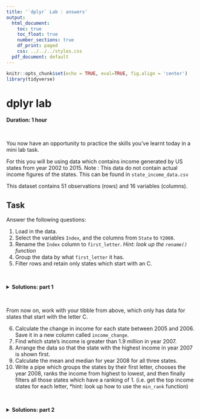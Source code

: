 ```yaml
---
title: '`dplyr` Lab : answers'
output:
  html_document:
    toc: true
    toc_float: true
    number_sections: true
    df_print: paged
    css: ../../../styles.css
  pdf_document: default
---
```


```r
knitr::opts_chunk$set(echo = TRUE, eval=TRUE, fig.align = 'center')
library(tidyverse)
```

# dplyr lab

**Duration: 1 hour**

<br>

You now have an opportunity to practice the skills you've learnt today in a mini lab task. 

For this you will be using data which contains income generated by US states from year 2002 to 2015. Note : This data do not contain actual income figures of the states. This can be found in `state_income_data.csv`

This dataset contains 51 observations (rows) and 16 variables (columns). 

## Task

Answer the following questions: 

1. Load in the data.  
2. Select the variables `Index`, and the columns from `State` to `Y2008`.  
3. Rename the `Index` column to `first_letter`. *Hint: look up the `rename()` function*    
4. Group the data by what `first_letter` it has.    
5. Filter rows and retain only states which start with an C. 

<br>

<details>
<summary>**Solutions: part 1**</summary>


```r

# load in the data 
state_income <- read_csv("data/state_income_data.csv")

# Select the variables "Index", columns from "State" to "Y2008".
state_income2 <- select(state_income, Index, State:Y2008)

# rename the Index column to `first_letter`
state_renamed <- rename(state_income2, first_letter=Index)

# group the data by what `first_letter` it has
state_grouped <- group_by(state_renamed, first_letter)

# filter rows and retain only states which start with an C. 
state_c = filter(state_renamed, first_letter == "C")
```

</details>
<br>

From now on, work with your tibble from above, which only has data for states that start with the letter C. <br>

6. Calculate the change in income for each state between 2005 and 2006. Save it in a new column called `income_change`.   
7. Find which state's income is greater than 1.9 million in year 2007.  
8. Arrange the data so that the state with the highest income in year 2007 is shown first.  
9. Calculate the mean and median for year 2008 for all three states.  
10. Write a pipe which groups the states by their first letter, chooses the year 2008, ranks the income from highest to lowest, and then finally filters all those states which have a ranking of 1.  (i.e. get the top income states for each letter, *hint: look up how to use the `min_rank` function) 

<br>

<details>
<summary>**Solutions: part 2**</summary>
```r

# calculate the change in income for states beginning with C between 2005 and 2006. Save it in a new column called `income_change`
state_income_change = mutate(state_c, income_change=Y2006-Y2005)

# find which states' income is greater than 1.9 million in year 2007
state_million = filter(state_c, Y2007 >=1900000)

# arrange the data so that the state with the highest income in year 2007 is shown first
state_arranged <- state_c %>% 
    select(State, Y2007) %>%
    arrange(desc(Y2007))
       
# calculate the mean and median for the year 2008 across the three states
state_stats <- summarise(state_c, Y2008_mean = mean(Y2008), Y2008_median=median(Y2008))

# write a pipe which groups the states by their first letter, chooses the year 2008, ranks the income from highest to lowest, and then finally filters all those states which have a ranking of 1. 
highest_income <- state_renamed %>% 
  select(first_letter, State, Y2008) %>%
  group_by(first_letter) %>% 
  arrange(desc(Y2008)) %>%
  mutate( ranking =(min_rank(Y2008))) %>%
  filter(ranking ==1)

```
</details>
